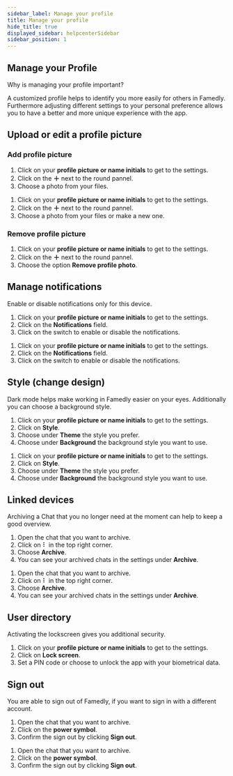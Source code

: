 ```yaml
---
sidebar_label: Manage your profile
title: Manage your profile
hide_title: true
displayed_sidebar: helpcenterSidebar
sidebar_position: 1
---
```



<div class="hero hero--primary">
  <div class="container">
    <h2 class="hero__title">Manage your Profile</h2>
    <p class="hero__subtitle">Why is managing your profile important?</p>
    <p>A customized profile helps to identify you more easily for others in Famedly. Furthermore adjusting different settings to your personal preference allows you to have a better and more unique experience with the app.</p>
  </div>
</div>

## Upload or edit a profile picture

### Add profile picture

<Tabs>
  <TabItem value="desktop" label="Desktop" default>
  <ol>
    <li>Click on your <b>profile picture or name initials</b> to get to the settings.</li>
    <li>Click on the <b>＋</b> next to the round pannel.</li>
    <li>Choose a photo from your files.</li>
  </ol>
  </TabItem>
  <TabItem value="mobile" label="Mobile">
  <ol>
    <li>Click on your <b>profile picture or name initials</b> to get to the settings.</li>
    <li>Click on the <b>＋</b> next to the round pannel.</li>
    <li>Choose a photo from your files or make a new one.</li>
  </ol>
  </TabItem>
</Tabs>

### Remove profile picture

<Tabs>
  <TabItem value="mobile" label="Mobile" default>
  <ol>
    <li>Click on your <b>profile picture or name initials</b> to get to the settings.</li>
    <li>Click on the <b>＋</b> next to the round pannel.</li>
    <li>Choose the option <b>Remove profile photo</b>.</li>
  </ol>
  </TabItem>
</Tabs>

## Manage notifications

Enable or disable notifications only for this device.

<Tabs>
  <TabItem value="desktop" label="Desktop" default>
  <ol>
    <li>Click on your <b>profile picture or name initials</b> to get to the settings.</li>
    <li>Click on the <b>Notifications</b> field.</li>
    <li>Click on the switch to enable or disable the notifications.</li>
  </ol>
  </TabItem>
  <TabItem value="mobile" label="Mobile">
  <ol>
    <li>Click on your <b>profile picture or name initials</b> to get to the settings.</li>
    <li>Click on the <b>Notifications</b> field.</li>
    <li>Click on the switch to enable or disable the notifications.</li>
  </ol>
  </TabItem>
</Tabs>


## Style (change design)

Dark mode helps make working in Famedly easier on your eyes. Additionally you can choose a background style.

<Tabs>
  <TabItem value="desktop" label="Desktop" default>
  <ol>
    <li>Click on your <b>profile picture or name initials</b> to get to the settings.</li>
    <li>Click on <b>Style</b>.</li>
    <li>Choose under <b>Theme</b> the style you prefer.</li>
    <li>Choose under <b>Background</b> the background style you want to use.</li>
  </ol>
  </TabItem>
  <TabItem value="mobile" label="Mobile">
  <ol>
    <li>Click on your <b>profile picture or name initials</b> to get to the settings.</li>
    <li>Click on <b>Style</b>.</li>
    <li>Choose under <b>Theme</b> the style you prefer.</li>
    <li>Choose under <b>Background</b> the background style you want to use.</li>
  </ol>
  </TabItem>
</Tabs>

## Linked devices


Archiving a Chat that you no longer need at the moment can help to keep a good overview.

<Tabs>
  <TabItem value="desktop" label="Desktop" default>
  <ol>
    <li>Open the chat that you want to archive.</li>
    <li>Click on ⠇ in the top right corner.</li>
    <li>Choose <b>Archive</b>.</li>
    <li>You can see your archived chats in the settings under <b>Archive</b>.</li>
  </ol>
  </TabItem>
  <TabItem value="mobile" label="Mobile">
  <ol>
    <li>Open the chat that you want to archive.</li>
    <li>Click on ⠇ in the top right corner.</li>
    <li>Choose <b>Archive</b>.</li>
    <li>You can see your archived chats in the settings under <b>Archive</b>.</li>
  </ol>
  </TabItem>
</Tabs>

## User directory


Activating the lockscreen gives you additional security.

<Tabs>
  <TabItem value="mobile" label="Mobile" default>
  <ol>
    <li>Click on your <b>profile picture or name initials</b> to get to the settings.</li>
    <li>Click on <b>Lock screen</b>.</li>
    <li>Set a PIN code or choose to unlock the app with your biometrical data.</li>
  </ol>
  </TabItem>
</Tabs>


## Sign out

You are able to sign out of Famedly, if you want to sign in with a different account.

<Tabs>
  <TabItem value="desktop" label="Desktop" default>
  <ol>
    <li>Open the chat that you want to archive.</li>
    <li>Click on the <b>power symbol</b>.</li>
    <li>Confirm the sign out by clicking <b>Sign out</b>.</li>
  </ol>
  </TabItem>
  <TabItem value="mobile" label="Mobile">
  <ol>
    <li>Open the chat that you want to archive.</li>
    <li>Click on the <b>power symbol</b>.</li>
    <li>Confirm the sign out by clicking <b>Sign out</b>.</li>
  </ol>
  </TabItem>
</Tabs>
